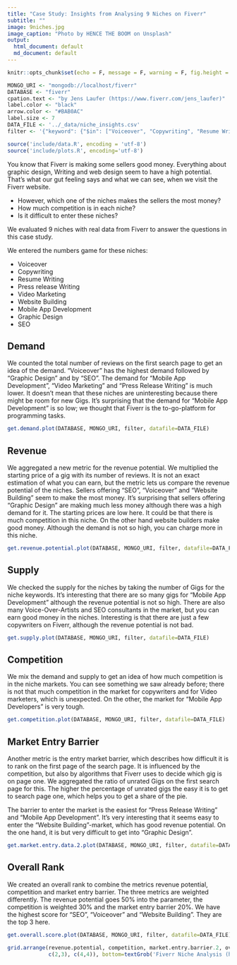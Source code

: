```yaml
---
title: "Case Study: Insights from Analysing 9 Niches on Fiverr"
subtitle: ""
image: 9niches.jpg
image_caption: "Photo by HENCE THE BOOM on Unsplash"
output: 
  html_document: default
  md_document: default
---
```


```r
knitr::opts_chunk$set(echo = F, message = F, warning = F, fig.height = 10, fig.width = 20)
```




```r
MONGO_URI <- "mongodb://localhost/fiverr"
DATABASE <- "fiverr"
cpation.text <- "by Jens Laufer (https://www.fiverr.com/jens_laufer)"
label.color <- "black"
arrow.color <- "#BAB0AC"
label.size <- 7
DATA_FILE <- '../_data/niche_insights.csv'
filter <- '{"keyword": {"$in": ["Voiceover", "Copywriting", "Resume Writing", "Press release Writing", "Video Marketing", "Website Building", "Mobile App Development", "Graphic Design", "seo"]}}'
```

```r
source('include/data.R', encoding = 'utf-8')
source('include/plots.R', encoding='utf-8')
```

You know that Fiverr is making some sellers good money. Everything about graphic design, Writing and web design seem to have a high potential. That's what our gut feeling says and what we can see, when we visit the Fiverr website. 

- However, which one of the niches makes the sellers the most money? 
- How much competition is in each niche? 
- Is it difficult to enter these niches?

We evaluated 9 niches with real data from Fiverr to answer the questions in this case study.


We entered the numbers game for these niches:

- Voiceover
- Copywriting
- Resume Writing
- Press release Writing
- Video Marketing
- Website Building
- Mobile App Development
- Graphic Design
- SEO

## Demand

We counted the total number of reviews on the first search page to get an idea of the demand. "Voiceover" has the highest demand followed by "Graphic Design" and by "SEO". The demand for "Mobile App Development", "Video Marketing" and "Press Release Writing" is much lower. It doesn't mean that these niches are uninteresting because there might be room for new Gigs. It's surprising that the demand for "Mobile App Development" is so low; we thought that Fiverr is the to-go-platform for programming tasks.

```r
get.demand.plot(DATABASE, MONGO_URI, filter, datafile=DATA_FILE)
```



## Revenue

We aggregated a new metric for the revenue potential. We multiplied the starting price of a gig with its number of reviews.  It is not an exact estimation of what you can earn, but the metric lets us compare the revenue potential of the niches. Sellers offering "SEO", "Voiceover" and "Website Building" seem to make the most money. It's surprising that sellers offering "Graphic Design" are making much less money although there was a high demand for it. The starting prices are low here. It could be that there is much competition in this niche. On the other hand  website builders make good money. Although the demand is not so high, you can charge more in this niche.

```r
get.revenue.potential.plot(DATABASE, MONGO_URI, filter, datafile=DATA_FILE)
```



## Supply

We checked the supply for the niches by taking the number of Gigs for the niche keywords. It's interesting that there are so many gigs for "Mobile App Development" although the revenue potential is not so high. There are also many Voice-Over-Artists and SEO consultants in the market, but you can earn good money in the niches. Interesting is that there are just a few copywriters on Fiverr, although the revenue potential is not bad.

```r

get.supply.plot(DATABASE, MONGO_URI, filter, datafile=DATA_FILE)
```

## Competition

We mix the demand and supply to get an idea of how much competition is in the niche markets. You can see something we saw already before; there is not that much competition in the market for copywriters and for Video marketers, which is unexpected. On the other, the market for "Mobile App Developers" is very tough. 

```r

get.competition.plot(DATABASE, MONGO_URI, filter, datafile=DATA_FILE)
```

## Market Entry Barrier

Another metric is the entry market barrier, which describes how difficult it is to rank on the first page of the search page. It is influenced by the competition, but also by algorithms that Fiverr uses to decide which gig is on page one. We aggregated the ratio of unrated Gigs on the first search page for this. The higher the percentage of unrated gigs the easy it is to get to search page one, which helps you to get a share of the pie. 

The barrier to enter the market is the easiest for "Press Release Writing" and "Mobile App Development". It's very interesting that it seems easy to enter the "Website Building"-market, which has good revenue potential. On the one hand, it is but very difficult to get into "Graphic Design".

```r
get.market.entry.data.2.plot(DATABASE, MONGO_URI, filter, datafile=DATA_FILE)
```



## Overall Rank


We created an overall rank to combine the metrics revenue potential, competition and market entry barrier. The three metrics are weighted differently. The revenue potential goes 50% into the parameter, the competition is weighted 30% and the market entry barrier 20%. We have the highest score for "SEO", "Voiceover" and "Website Building". They are the top 3 here.


```r
get.overall.score.plot(DATABASE, MONGO_URI, filter, datafile=DATA_FILE)
```




```r
grid.arrange(revenue.potential, competition, market.entry.barrier.2, overall.score,layout_matrix=rbind(c(1,1),
             c(2,3), c(4,4)), bottom=textGrob('Fiverr Niche Analysis (https://www.fiverr.com/jens_laufer/do-a-niche-analysis-on-fiverr)', gp = gpar(fontsize = 20))) 
```



